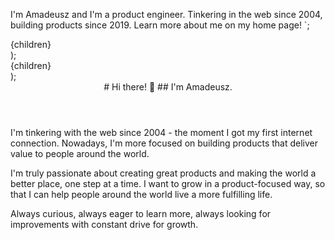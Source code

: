   I'm Amadeusz and I'm a product engineer.
  Tinkering in the web since 2004, building products since 2019.
  Learn more about me on my home page!
`;

  <div className="flex flex-col gap-4 pb-8 text-foreground font-garet md:flex-row md:items-end md:pb-12">
    {children}
  </div>
);
  <div className="flex flex-col md:pr-24">
    {children}
  </div>
);

<Header>
  # Hi there! 👋
  ## I'm Amadeusz.
</Header>
<Body>
  I'm tinkering with the web since 2004 - the moment I got my first internet connection.
  Nowadays, I'm more focused on building products that deliver value to people around the world.

  I'm truly passionate about creating great products and making the world a better place,
  one step at a time. I want to grow in a product-focused way, so that I can help people around
  the world live a more fulfilling life.

  Always curious, always eager to learn more, always looking for improvements with constant drive for growth.
</Body>
